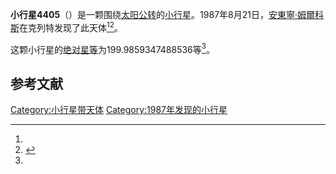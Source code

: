{{Infobox planet
| bgcolour = #FFFFC0
| name = 4405 Otava
| symbol = 
| image = 
| caption = 
| discovery = yes
| discovery_ref = 
| discoverer = [[安東寧·姆爾科斯|安東寧·姆爾科斯]]
| discovery_site = [[克列特|克列特]] 
| discovered = 1987年8月21日
| designations = yes
| mp_name = 
| named_after = 
| alt_names = 1987 QD1/ 1982 UL1 / 1982 VM9 / 1988 VX3
| mp_category = [[主带小行星|主带小行星]]
| orbit_ref = <ref name="a">[http://ssd.jpl.nasa.gov/sbdb.cgi?sstr=4405 4405 Otava] {{Wayback|url=http://ssd.jpl.nasa.gov/sbdb.cgi?sstr=4405 |date=20210717062635 }}，小行星數據庫瀏覽器（JPL Small-Body Database Browser）－[[美国国家航空航天局|美国国家航空航天局]]喷气推进实验室</ref>
| epoch = 2456400.5 (2013年4月18日更新)
| aphelion = {{convert|3.708724074766959|AU|km|3|abbr=on|lk=out}}
| perihelion = {{convert|2.690595168786679|AU|km|3|abbr=on}}
| semimajor = {{convert|3.199659621776819|AU|km|3|abbr=on}}
| eccentricity = 0.159099565
| period = 2090.518899 [[日|日]]<br />5.72[[儒略年|儒略年]]
| avg_speed = 
| inclination = 9.4459843175909
| asc_node = 140.0030730150993
| mean_anomaly = 
| arg_peri = 199.9859347488536
| satellites = 
| physical_characteristics = yes
| dimensions = 
| mass = 
| density = 
| surface_grav = 
| escape_velocity = 
| sidereal_day = 
| axial_tilt = 
| pole_ecliptic_lat = 
| pole_ecliptic_lon = 
| albedo = 
| temperatures= 
| temp_name1 = 
| mean_temp_1 = 
| max_temp_1 = 
| temp_name2 = 
| max_temp_2 = 
| spectral_type = 
| abs_magnitude = 199.9859347488536
}}

'''小行星4405'''（{{lang-en|4405 Otava}}）是一颗围绕[[太阳|太阳]][[公转|公转]]的[[小行星|小行星]]。1987年8月21日，[[安東寧·姆爾科斯|安東寧·姆爾科斯]]在克列特发现了此天体<ref name="a" /><ref>{{cite news|title=小行星列表|url=http://cfa-www.harvard.edu/iau/lists/NumberedMPs.txt|accessdate=2013-07-08|newspaper=哈佛大学|archive-date=2008-05-17|archive-url=https://web.archive.org/web/20080517010638/http://cfa-www.harvard.edu/iau/lists/NumberedMPs.txt|dead-url=no}}</ref>。

这颗小行星的[[绝对星等|绝对星等]]为199.9859347488536等<ref name="a" />。

==参考文献==
{{reflist}}
{{Minor Planet Number|[[小行星4404|小行星4404]]|[[小行星4406|小行星4406]]}}

{{小天体}}

[[Category:小行星带天体|Category:小行星带天体]]
[[Category:1987年发现的小行星|Category:1987年发现的小行星]]

{{asteroid-stub}}